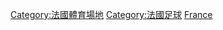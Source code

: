 {{Catnav|頁面分類|各種主題的頁面分類|按國家分類|各國建築|法國建築}}
{{Catnav|頁面分類|...|足球|各國足球|法國足球}}
{{Catnav|頁面分類|...|足球|各國足球|各國足球場}}
{{Catnav|頁面分類|...|各國體育|法國體育|法國足球}}
{{Commons category|Association football venues in France}}

[[Category:法國體育場地|Category:法國體育場地]]
[[Category:法國足球|Category:法國足球]]
[[Category:各國足球場|France]]